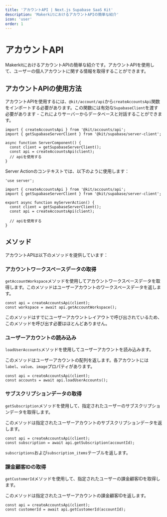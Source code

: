 ```yaml
---
title: 'アカウントAPI | Next.js Supabase SaaS Kit'
description: 'MakerkitにおけるアカウントAPIの簡単な紹介'
icon: 'user'
order: 1
---
```


# アカウントAPI

MakerkitにおけるアカウントAPIの簡単な紹介です。アカウントAPIを使用して、ユーザーの個人アカウントに関する情報を取得することができます。

## アカウントAPIの使用方法

アカウントAPIを使用するには、`@kit/account/api`から`createAccountsApi`関数をインポートする必要があります。この関数には有効な`SupabaseClient`を渡す必要があります - これによりサーバーからデータベースと対話することができます。

```tsx
import { createAccountsApi } from '@kit/accounts/api';
import { getSupabaseServerClient } from '@kit/supabase/server-client';

async function ServerComponent() {
  const client = getSupabaseServerClient();
  const api = createAccountsApi(client);
  // apiを使用する
}
```

Server Actionのコンテキストでは、以下のように使用します：

```tsx
'use server';

import { createAccountsApi } from '@kit/accounts/api';
import { getSupabaseServerClient } from '@kit/supabase/server-client';

export async function myServerAction() {
  const client = getSupabaseServerClient();
  const api = createAccountsApi(client);
  
  // apiを使用する
}
```

## メソッド

アカウントAPIは以下のメソッドを提供しています：

### アカウントワークスペースデータの取得

`getAccountWorkspace`メソッドを使用してアカウントワークスペースデータを取得します。このメソッドはユーザーアカウントのワークスペースデータを返します。

```tsx
const api = createAccountsApi(client);
const workspace = await api.getAccountWorkspace();
```

このメソッドはすでにユーザーアカウントレイアウトで呼び出されているため、このメソッドを呼び出す必要はほとんどありません。

### ユーザーアカウントの読み込み

`loadUserAccounts`メソッドを使用してユーザーアカウントを読み込みます。

このメソッドはユーザーアカウントの配列を返します。各アカウントには`label`、`value`、`image`プロパティがあります。

```tsx
const api = createAccountsApi(client);
const accounts = await api.loadUserAccounts();
```

### サブスクリプションデータの取得

`getSubscription`メソッドを使用して、指定されたユーザーのサブスクリプションデータを取得します。

このメソッドは指定されたユーザーアカウントのサブスクリプションデータを返します。

```tsx
const api = createAccountsApi(client);
const subscription = await api.getSubscription(accountId);
```

`subscriptions`および`subscription_items`テーブルを返します。

### 課金顧客IDの取得

`getCustomerId`メソッドを使用して、指定されたユーザーの課金顧客IDを取得します。

このメソッドは指定されたユーザーアカウントの課金顧客IDを返します。

```tsx
const api = createAccountsApi(client);
const customerId = await api.getCustomerId(accountId);
```
